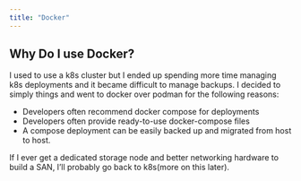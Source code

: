```yaml
---
title: "Docker"
---
```


## Why Do I use Docker?
I used to use a k8s cluster but I ended up spending more time managing k8s deployments and it became difficult to manage backups. I decided to simply things and went to docker over podman for the following reasons:  

- Developers often recommend docker compose for deployments
- Developers often provide ready-to-use docker-compose files
- A compose deployment can be easily backed up and migrated from host to host.

If I ever get a dedicated storage node and better networking hardware to build a SAN, I'll probably go back to k8s(more on this later).

